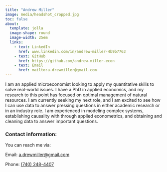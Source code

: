 ```yaml
---
title: "Andrew Miller"
image: media/headshot_cropped.jpg
toc: false
about: 
  template: jolla
  image-shape: round
  image-width: 25em
  links:
    - text: LinkedIn
      href: www.linkedin.com/in/andrew-miller-4b9b7763
    - text: GitHub
      href: https://github.com/andrew-miller-econ
    - text: Email
      href: mailto:a.drewmiller@gmail.com
---
```


I am an applied microeconomist looking to apply my quantitative skills to solve real-world issues. I have a PhD in applied economics, and my research to this point has focused on optimal management of natural resources. I am currently seeking my next role, and I am excited to see how I can use data to answer pressing questions in either academic research or in an industry role. I am experienced in modeling complex systems, establishing causality with through applied econometrics, and obtaining and cleaning data to answer important questions.

### Contact information:

You can reach me via:

Email: [a.drewmiller\@gmail.com](mailto:a.drewmiller@gmail.com)

Phone: [(740) 248-4407](tel:+1-740-248-4407)

## 
